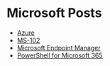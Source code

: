 # Microsoft Posts
* [Azure](/posts/microsoft/azure)
* [MS-102](/posts/microsoft/ms-102)
* [Microsoft Endpoint Manager](/posts/microsoft/microsoft-endpoint-manager)
* [PowerShell for Microsoft 365](/posts/microsoft/powershell-for-microsoft365)